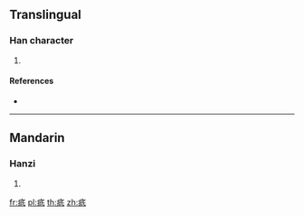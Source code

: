 {{character info/new}}
==Translingual==

===Han character===
{{Han char|rn=104|rad=疒|as=05|sn=10|four=|canj=KHPM,KHVI}}

# {{defn|Han|sort=疒05}}

====References====
* {{Han ref|kx=0771.030|dkj=22093|hdz=42668.080|uh=75B7|ud=30135}}

----

==Mandarin==

===Hanzi===
{{cmn-hanzi|pin=[[qí]] ([[qi2]])|wg=ch'i<sup>2</sup>}}

# {{defn|lang=cmn|sort=疒05}}

[[fr:疷]]
[[pl:疷]]
[[th:疷]]
[[zh:疷]]